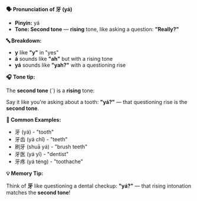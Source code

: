**🗣️ Pronunciation of 牙 (yá)**

- **Pinyin:** yá
- **Tone: Second tone** — **rising** tone, like asking a question: **"Really?"**

**🔤 Breakdown:**

- **y** like **"y"** in "yes"
- **á** sounds like **"ah"** but with a rising tone
- **yá** sounds like **"yah?"** with a questioning rise

**🎧 Tone tip:**

The **second tone** (ˊ) is a **rising** tone:

Say it like you're asking about a tooth: **"yá?"** — that questioning rise is the **second tone**.

**📝 Common Examples:**

- 牙 (yá) - "tooth"
- 牙齿 (yá chǐ) - "teeth"
- 刷牙 (shuā yá) - "brush teeth"
- 牙医 (yá yī) - "dentist"
- 牙疼 (yá téng) - "toothache"

**💡 Memory Tip:**

Think of **牙** like questioning a dental checkup: **"yá?"** — that rising intonation matches the
**second tone**!
